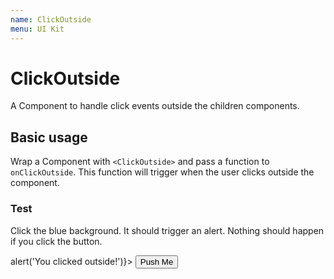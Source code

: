 ```yaml
---
name: ClickOutside
menu: UI Kit
---
```



# ClickOutside

A Component to handle click events outside the children components.

## Basic usage
Wrap a Component with `<ClickOutside>` and pass a function to `onClickOutside`. This function will trigger when the user
clicks outside the component.

### Test
Click the blue background. It should trigger an alert. Nothing should happen if you click the button.

<Playground>
  <div style={{background: 'blue', padding: '10px'}}>
    <ClickOutside onClickOutside={() => alert('You clicked outside!')}>
      <Button variant="filled">Push Me</Button>
    </ClickOutside>
  </div>
</Playground>
